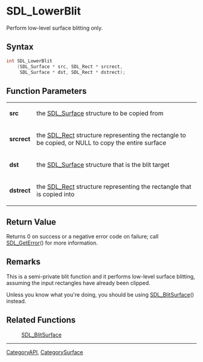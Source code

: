 = SDL_LowerBlit =

Perform low-level surface blitting only.

== Syntax ==

<syntaxhighlight lang='c'>
int SDL_LowerBlit
    (SDL_Surface * src, SDL_Rect * srcrect,
     SDL_Surface * dst, SDL_Rect * dstrect);
</syntaxhighlight>

== Function Parameters ==

{|
|'''src'''
|the [[SDL_Surface]] structure to be copied from
|-
|'''srcrect'''
|the [[SDL_Rect]] structure representing the rectangle to be copied, or NULL to copy the entire surface
|-
|'''dst'''
|the [[SDL_Surface]] structure that is the blit target
|-
|'''dstrect'''
|the [[SDL_Rect]] structure representing the rectangle that is copied into
|}

== Return Value ==

Returns 0 on success or a negative error code on failure; call
[[SDL_GetError]]() for more information.

== Remarks ==

This is a semi-private blit function and it performs low-level surface
blitting, assuming the input rectangles have already been clipped.

Unless you know what you're doing, you should be using
[[SDL_BlitSurface]]() instead.

== Related Functions ==

:[[SDL_BlitSurface]]

----
[[CategoryAPI]], [[CategorySurface]]


